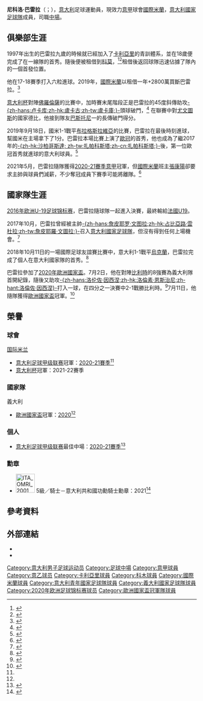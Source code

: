 {{Expand language|1=en|time=2021-03-04T02:38:40+00:00}}
{{noteTA
|G1=Football
|G2=UEFA
|G3=意甲
|1=zh-hans:巴雷拉;zh-hk:巴列拿;zh-tw:巴雷拉
|2=zh-hans:尼科洛;zh-hk:尼高路;zh-tw:尼科洛
}}
{{Infobox football biography
| name = 尼科洛·巴雷拉<br>''Nicolò Barella''
| image = Nicolò Barella in 2021.jpg
| caption =
| fullname = Nicolò Barella
| birth_date = {{birth date and age|1997|2|7|df=yes}}
| birth_place = {{ITA}}[[卡利亞里|卡利亞里]]
| height = 1.72 m
| position = [[中場|中場]]
| currentclub = [[國際米蘭|國際米蘭]]
| clubnumber = 23
| youthyears1 = 2006–2015
| youthclubs1 = [[卡利亞里足球俱樂部|卡利亞里]]
| years1 = 2015–2020
| clubs1 = [[卡利亞里足球俱樂部|卡利亞里]]
| caps1 = 105
| goals1 = 7
| years2 = 2016
| clubs2 = → [[科莫足球俱樂部|科莫]] 
| caps2 = 16
| goals2 = 0
| years3 = 2019–2020
| clubs3 = → [[國際米蘭|國際米蘭]]
| caps3 = 27
| goals3 = 1
| years4 = 2020–
| clubs4 = [[國際米蘭|國際米蘭]]
| caps4 = 70
| goals4 = 6
| nationalyears1 = 2012
| nationalteam1 = 意大利U-15
| nationalcaps1 = 5
| nationalgoals1 = 0
| nationalyears2 = 2012–2013
| nationalteam2 = 意大利U-16
| nationalcaps2 = 4
| nationalgoals2 = 0
| nationalyears3 = 2013–2014
| nationalteam3 = 意大利U-17
| nationalcaps3 = 5
| nationalgoals3 = 0
| nationalyears4 = 2014–2015
| nationalteam4 = 意大利U-18
| nationalcaps4 = 8
| nationalgoals4 = 0
| nationalyears5 = 2015–2016
| nationalteam5 = 意大利U-19
| nationalcaps5 = 16
| nationalgoals5 = 0
| nationalyears6 = 2016–2017
| nationalteam6 = 意大利U-20
| nationalcaps6 = 8
| nationalgoals6 = 0
| nationalyears7 = 2017–2019
| nationalteam7 = [[義大利21歲以下國家足球隊|意大利U-21]]
| nationalcaps7 = 9
| nationalgoals7 = 1
| nationalyears8 = 2018–
| nationalteam8 = [[義大利國家足球隊|意大利]]
| nationalcaps8 = 36
| nationalgoals8 = 7
| medaltemplates = 
| club-update = 2022年5月6日
| nationalteam-update = 2022年3月24日
}}

'''尼科洛·巴雷拉'''（{{lang-it|Nicolò Barella}}；{{Bd|1997年|2月7日||}}），[[意大利|意大利]]足球運動員，現效力[[意甲|意甲]]球會[[國際米蘭|國際米蘭]]，[[意大利國家足球隊|意大利國家足球隊]]成員，司職[[中場|中場]]。

==俱樂部生涯==
1997年出生的巴雷拉九歲的時候就已經加入了[[卡利亞里足球俱樂部|卡利亞里]]的青訓體系，並在18歲便完成了在一線隊的首秀。隨後便被租借到[[科莫足球俱樂部|科莫]]，<ref>{{cite web|url = https://www.fifa.com/worldcup/players/player/403154/|title = 2018 FIFA World Cup Russia™ - Players - Nicolo BARELLA|access-date = 10 November 2018|archive-date = 2019-09-02|archive-url = https://web.archive.org/web/20190902100848/https://www.fifa.com/worldcup/players/player/403154/|dead-url = no}}</ref><ref>{{cite web|url = https://eu-football.info/_player.php?id=30439|title = Nicolò Barella - national football team player|access-date = 10 November 2018|archive-date = 2020-01-29|archive-url = https://web.archive.org/web/20200129151625/https://eu-football.info/_player.php?id=30439|dead-url = no}}</ref>租借後返回球隊迅速佔據了隊內的一個首發位置。

他在17-18賽季打入六粒進球。2019年，[[國際米蘭|國際米蘭]]以租借一年+2800萬買斷巴雷拉。<ref>{{cite press release|url=https://www.inter.it/en/news/68217/nicolo-barella-is-an-inter-player|title=Nicolò Barella is an Inter player!|publisher=Inter Milan|date=12 July 2019|access-date=12 July 2019|archive-date=2019-07-12|archive-url=https://web.archive.org/web/20190712194412/https://www.inter.it/en/news/68217/nicolo-barella-is-an-inter-player|dead-url=no}}</ref> 

[[意大利杯|意大利杯]]對陣[[佛羅倫薩足球俱樂部|佛羅倫薩]]的比賽中，加時賽末尾階段正是巴雷拉的45度斜傳助攻[[盧卡庫|-{zh-hans:卢卡库;zh-hk:盧卡古;zh-tw:盧卡庫;}-]]頭球破門，<ref>{{cite web |url=https://www.bbc.com/sport/football/51304229 |title=Inter Milan 2–1 Fiorentina |publisher=BBC Sport |date=29 January 2020 |access-date=30 January 2020 |archive-date=2020-11-07 |archive-url=https://web.archive.org/web/20201107212335/https://www.bbc.com/sport/football/51304229 |dead-url=no }}</ref> 在聯賽中對[[尤文圖斯|尤文圖斯]]的國家德比，他接到隊友[[亞歷山德羅·巴斯東尼|巴斯托尼]]一的長傳破門得分。

2019年9月18日，國米1-1戰平[[布拉格斯拉維亞|布拉格斯拉維亞]]的比賽，巴雷拉在最後時刻進球，幫國米在主場拿下了1分。巴雷拉本場比賽上演了[[歐冠|歐冠]]的首秀，他也成為了繼2017年的[[達維德·扎帕科斯塔|-{zh-hk:沙柏哥斯達; zh-tw:扎帕科斯塔;zh-cn:扎帕科斯塔;}-]]後，第一位歐冠首秀就進球的意大利球員。<ref>{{cite news |url=https://www.bbc.com/sport/football/49719169 |title=Inter Milan 1–1 Slavia Prague |work=BBC Sport |date=17 September 2019 |access-date=17 September 2019 |archive-date=2019-09-18 |archive-url=https://web.archive.org/web/20190918142132/https://www.bbc.com/sport/football/49719169 |dead-url=no }}</ref>

2021年5月，巴雷拉隨隊獲得[[2020年至2021年意大利足球甲級聯賽|2020-21賽季]][[意甲|意甲]]冠軍，但[[國際米蘭足球俱樂部|國際米蘭]]班主[[張康陽|張康陽]]卻要求主帥與球員們減薪，不少奪冠成員下賽季可能將離隊。<ref name="冠軍">{{cite news|url=https://news.mingpao.com/pns/%E9%AB%94%E8%82%B2/article/20210510/s00015/1620584211941/%E5%9C%8B%E9%9A%9B%E7%B1%B3%E8%98%AD%E5%B0%87%E5%B8%A5%E5%82%B3%E6%8B%92%E6%B8%9B%E8%96%AA%E6%81%90%E6%98%9F%E6%95%A3|title=國際米蘭將帥傳拒減薪恐星散|date=2021-05-10|accessdate=2021-05-12|work=明報|language=zh-hk|archive-date=2021-07-22|archive-url=https://web.archive.org/web/20210722035715/https://news.mingpao.com/pns/%E9%AB%94%E8%82%B2/article/20210510/s00015/1620584211941/%E5%9C%8B%E9%9A%9B%E7%B1%B3%E8%98%AD%E5%B0%87%E5%B8%A5%E5%82%B3%E6%8B%92%E6%B8%9B%E8%96%AA%E6%81%90%E6%98%9F%E6%95%A3|dead-url=no}}</ref>

==國家隊生涯==
[[2016年欧洲U-19足球锦标赛|2016年欧洲U-19足球锦标赛]]，巴雷拉隨球隊一起進入決賽，最終輸給[[法國19歲以下國家足球隊|法國U19]]。

2017年10月，巴雷拉曾經被主帥[[詹皮耶羅·文圖拉|-{zh-hans:詹皮耶罗·文图拉;zh-hk:占比亞路·雲杜拉;zh-tw:詹皮耶羅·文圖拉;}-]]召入[[意大利國家足球隊|意大利國家足球隊]]，但沒有得到任何上場機會。<ref>{{cite news|url = https://www.football-italia.net/110715/barella-and-inglese-called-italy|title = Barella and Inglese called up by Italy|work = Football Italia|publisher = Tiro Media|publication-place = London|date = 1 October 2017|access-date = 1 July 2018|archive-date = 2018-07-01|archive-url = https://web.archive.org/web/20180701140145/https://www.football-italia.net/110715/barella-and-inglese-called-italy|dead-url = no}}</ref>

2018年10月11日的一場國際足球友誼賽比賽中，意大利1-1戰平[[烏克蘭國家足球隊|烏克蘭]]，巴雷拉完成了個人在意大利國家隊的首秀。<ref>{{cite web|url = https://www.football-italia.net/129160/italy-azzurri-held-ukraine|title = Italy: Azzurri held by Ukraine|publisher = Football Italia|date = 10 October 2018|access-date = 12 October 2018|archive-date = 2019-08-19|archive-url = https://web.archive.org/web/20190819035304/https://www.football-italia.net/129160/italy-azzurri-held-ukraine|dead-url = no}}</ref>

巴雷拉參加了[[2020年歐洲國家盃|2020年歐洲國家盃]]。7月2日，他在對陣[[比利時國家足球隊|比利時]]的8強賽為義大利隊首開紀錄，隨後又助攻[[洛倫佐·因西涅|-{zh-hans:洛伦佐·因西涅;zh-hk:洛倫素·恩斯治尼;zh-hant:洛倫佐·因西涅}-]]打入一球，在四分之一決賽中2-1戰勝比利時。<ref>{{cite news |url=https://www.bbc.com/sport/football/51198657 |title=Italy edge Belgium to set up Spain semi |work=BBC Sport |last1=Begley |first1=Emlyn |date=2021-07-02 |access-date=2021-07-03 |archive-date=2021-07-09 |archive-url=https://web.archive.org/web/20210709205723/https://www.bbc.com/sport/football/51198657 |dead-url=no }}</ref>7月11日，他隨隊獲得[[2020年歐洲國家盃|歐洲國家盃]]冠軍。<ref name="歐國盃">{{cite news|url=https://www.nbcnews.com/news/world/italy-wins-european-soccer-championship-3-2-penalty-shootout-n1273643|title=Italy wins the European soccer championship in 3-2 penalty shootout|work=NBC|date=2021-07-11|language=en|accessdate=2021-07-12|archive-date=2021-07-11|archive-url=https://web.archive.org/web/20210711235421/https://www.nbcnews.com/news/world/italy-wins-european-soccer-championship-3-2-penalty-shootout-n1273643|dead-url=no}}</ref>

== 榮譽 ==
=== 球會 ===
;{{flagicon|ITA}} [[国际米兰足球俱乐部|国际米兰]]
*[[意大利足球甲级联赛|意大利足球甲级联赛]]冠軍：[[2020年至2021年意大利足球甲级联赛|2020-21賽季]]<ref name="冠軍"/>
*[[意大利杯|意大利杯]]冠軍：2021-22賽季

=== 國家隊 ===
;{{flagicon|ITA}} 義大利
* [[歐洲國家盃|歐洲國家盃]]冠軍：[[2020年歐洲國家盃|2020]]<ref name="歐國盃"/>

=== 個人 ===
* [[意大利足球甲级联赛|意大利足球甲级联赛]]最佳中場：[[2020年至2021年意大利足球甲级联赛|2020-21賽季]]<ref>{{cite news |url=https://www.legaseriea.it/en/press/news/info/the-mvps-of-the-2020-2021-season-nicolo-barella-best-midfielder |publisher=Serie A |access-date=2021-07-20 |date=2021-05-31 |title=The MVPs of the 2020/2021 Season: Nicolò Barella Best Midfielder |archive-date=2021-06-03 |archive-url=https://web.archive.org/web/20210603025550/https://www.legaseriea.it/en/press/news/info/the-mvps-of-the-2020-2021-season-nicolo-barella-best-midfielder |dead-url=no }}</ref>

=== 勳章 ===
*[[File:ITA_OMRI_2001_Cav_BAR.svg|50px]] 5級／騎士－意大利共和國功勳騎士勳章：2021<ref>{{cite web|url=https://quirinale.it/elementi/59113|title=Mattarella ha conferito onorificenze motu proprio ai giocatori e allo staff della Nazionale vincitrice del campionato europeo|publisher=quirinale.it|date=2021-07-16|language=it|access-date=2021-07-20|archive-date=2021-07-16|archive-url=https://web.archive.org/web/20210716185328/https://quirinale.it/elementi/59113|dead-url=yes}}</ref>

== 參考資料 ==
{{reflist}}

== 外部連結 ==
* {{Soccerway}}
*{{BDFutbol}}

{{國際米蘭球員名單}}
{{2020年欧洲足球锦标赛意大利参赛名单}}

{{DEFAULTSORT:Barella, Nicolo}}
[[Category:意大利男子足球运动员|Category:意大利男子足球运动员]]
[[Category:足球中場|Category:足球中場]]
[[Category:意甲球員|Category:意甲球員]]
[[Category:意乙球员|Category:意乙球员]]
[[Category:卡利亞里球員|Category:卡利亞里球員]]
[[Category:科木球員|Category:科木球員]]
[[Category:國際米蘭球員|Category:國際米蘭球員]]
[[Category:意大利青年國家足球隊球員|Category:意大利青年國家足球隊球員]]
[[Category:義大利國家足球隊球員|Category:義大利國家足球隊球員]]
[[Category:2020年欧洲足球锦标赛球员|Category:2020年欧洲足球锦标赛球员]]
[[Category:歐洲國家盃冠軍隊球員|Category:歐洲國家盃冠軍隊球員]]